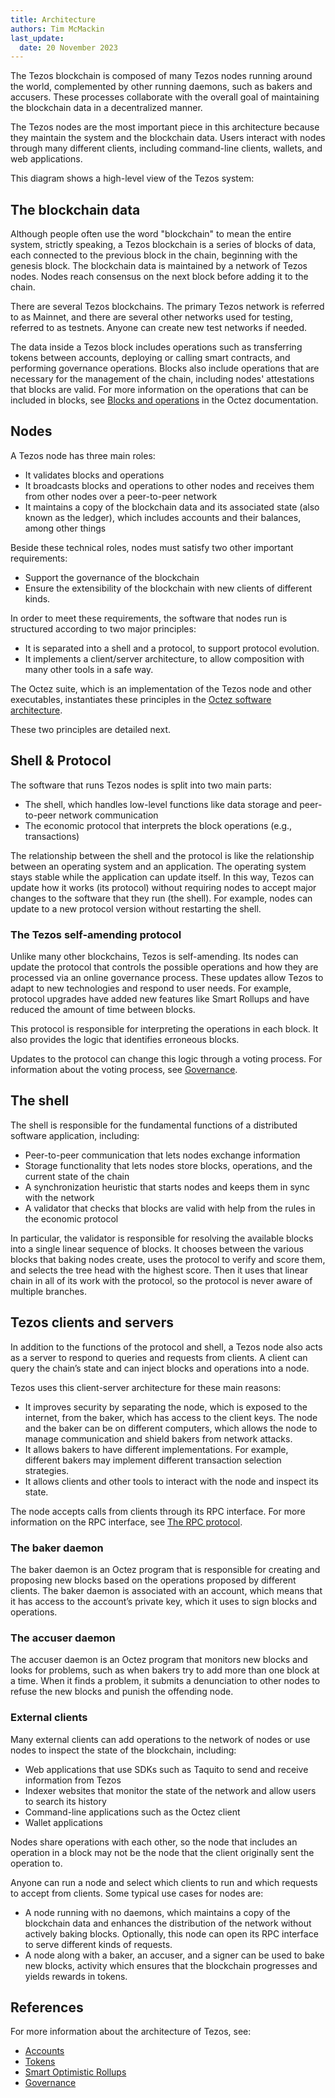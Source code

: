 ```yaml
---
title: Architecture
authors: Tim McMackin
last_update:
  date: 20 November 2023
---
```



The Tezos blockchain is composed of many Tezos nodes running around the world, complemented by other running daemons, such as bakers and accusers.
These processes collaborate with the overall goal of maintaining the blockchain data in a decentralized manner.

The Tezos nodes are the most important piece in this architecture because they maintain the system and the blockchain data.
Users interact with nodes through many different clients, including command-line clients, wallets, and web applications.

This diagram shows a high-level view of the Tezos system:

<LucidDiagram width="640px" height="480px" src="https://lucid.app/documents/embedded/d778aa2a-ad0a-4324-b235-ed3b35742c58" id="Uz-K28y3R8gJ" />

## The blockchain data

Although people often use the word "blockchain" to mean the entire system, strictly speaking, a Tezos blockchain is a series of blocks of data, each connected to the previous block in the chain, beginning with the genesis block.
The blockchain data is maintained by a network of Tezos nodes.
Nodes reach consensus on the next block before adding it to the chain.

There are several Tezos blockchains.
The primary Tezos network is referred to as Mainnet, and there are several other networks used for testing, referred to as testnets.
Anyone can create new test networks if needed.


The data inside a Tezos block includes operations such as transferring tokens between accounts, deploying or calling smart contracts, and performing governance operations.
Blocks also include operations that are necessary for the management of the chain, including nodes' attestations that blocks are valid.
For more information on the operations that can be included in blocks, see [Blocks and operations](https://tezos.gitlab.io/alpha/blocks_ops.html) in the Octez documentation.

## Nodes

A Tezos node has three main roles:

- It validates blocks and operations
- It broadcasts blocks and operations to other nodes and receives them from other nodes over a peer-to-peer network
- It maintains a copy of the blockchain data and its associated state (also known as the ledger), which includes accounts and their balances, among other things

Beside these technical roles, nodes must satisfy two other important requirements:

- Support the governance of the blockchain
- Ensure the extensibility of the blockchain with new clients of different kinds.

In order to meet these requirements, the software that nodes run is structured according to two major principles:

- It is separated into a shell and a protocol, to support protocol evolution.
- It implements a client/server architecture, to allow composition with many other tools in a safe way.

The Octez suite, which is an implementation of the Tezos node and other executables, instantiates these principles in the [Octez software architecture](https://tezos.gitlab.io/shell/the_big_picture.html).

These two principles are detailed next.

## Shell & Protocol

The software that runs Tezos nodes is split into two main parts:

- The shell, which handles low-level functions like data storage and peer-to-peer network communication
- The economic protocol that interprets the block operations (e.g., transactions)

The relationship between the shell and the protocol is like the relationship between an operating system and an application.
The operating system stays stable while the application can update itself.
In this way, Tezos can update how it works (its protocol) without requiring nodes to accept major changes to the software that they run (the shell).
For example, nodes can update to a new protocol version without restarting the shell.

### The Tezos self-amending protocol

Unlike many other blockchains, Tezos is self-amending.
Its nodes can update the protocol that controls the possible operations and how they are processed via an online governance process.
These updates allow Tezos to adapt to new technologies and respond to user needs.
For example, protocol upgrades have added new features like Smart Rollups and have reduced the amount of time between blocks.

This protocol is responsible for interpreting the operations in each block.
It also provides the logic that identifies erroneous blocks.

Updates to the protocol can change this logic through a voting process.
For information about the voting process, see [Governance](./architecture/governance).

## The shell

The shell is responsible for the fundamental functions of a distributed software application, including:

- Peer-to-peer communication that lets nodes exchange information
- Storage functionality that lets nodes store blocks, operations, and the current state of the chain
- A synchronization heuristic that starts nodes and keeps them in sync with the network
- A validator that checks that blocks are valid with help from the rules in the economic protocol

In particular, the validator is responsible for resolving the available blocks into a single linear sequence of blocks.
It chooses between the various blocks that baking nodes create, uses the protocol to verify and score them, and selects the tree head with the highest score.
Then it uses that linear chain in all of its work with the protocol, so the protocol is never aware of multiple branches.

## Tezos clients and servers

In addition to the functions of the protocol and shell, a Tezos node also acts as a server to respond to queries and requests from clients.
A client can query the chain’s state and can inject blocks and operations into a node.

Tezos uses this client-server architecture for these main reasons:

- It improves security by separating the node, which is exposed to the internet, from the baker, which has access to the client keys.
The node and the baker can be on different computers, which allows the node to manage communication and shield bakers from network attacks.
- It allows bakers to have different implementations.
For example, different bakers may implement different transaction selection strategies.
- It allows clients and other tools to interact with the node and inspect its state.

The node accepts calls from clients through its RPC interface.
For more information on the RPC interface, see [The RPC protocol](./architecture/rpc).

### The baker daemon

The baker daemon is an Octez program that is responsible for creating and proposing new blocks based on the operations proposed by different clients.
The baker daemon is associated with an account, which means that it has access to the account’s private key, which it uses to sign blocks and operations.

### The accuser daemon

The accuser daemon is an Octez program that monitors new blocks and looks for problems, such as when bakers try to add more than one block at a time.
When it finds a problem, it submits a denunciation to other nodes to refuse the new blocks and punish the offending node.

### External clients

Many external clients can add operations to the network of nodes or use nodes to inspect the state of the blockchain, including:

- Web applications that use SDKs such as Taquito to send and receive information from Tezos
- Indexer websites that monitor the state of the network and allow users to search its history
- Command-line applications such as the Octez client
- Wallet applications

Nodes share operations with each other, so the node that includes an operation in a block may not be the node that the client originally sent the operation to.

Anyone can run a node and select which clients to run and which requests to accept from clients.
Some typical use cases for nodes are:

- A node running with no daemons, which maintains a copy of the blockchain data and enhances the distribution of the network without actively baking blocks.
Optionally, this node can open its RPC interface to serve different kinds of requests.
- A node along with a baker, an accuser, and a signer can be used to bake new blocks, activity which ensures that the blockchain progresses and yields rewards in tokens.

## References

For more information about the architecture of Tezos, see:

- [Accounts](./architecture/accounts)
- [Tokens](./architecture/tokens)
- [Smart Optimistic Rollups](./architecture/smart-rollups)
- [Governance](./architecture/governance)



<!--


- Who created it and who is in charge of it
- What entities participate in it
- How it is built (architecture, with diagrams)

## Decentralization
## p2p network (introducting nodes, baking)
## smart contracts and dapps
## governance and roadmap for scaling

## p2p network, DOS protection, etc.
Idea: to make it more active, create an interactive experience where people simulate playing different roles, through the path of a transaction
## accounts, cryptocurrency, transactions
Here the animation would let people play with transactions and a simulated wallet
## chain of blocks
idea that for people to agree on a sequence of transactions, they need to be grouped in block, and we create an append-only structure
## baking, consensus mechanism
"someone needs to propose a new block, so we have a system involving bakers, then a mechanism to pick the baker, confirm the block through attestations, and finality
you could have a small interface where you try to create the best block"
## recap: path of a transaction
wallet, simulation, propagation through the nodes, mempool, accepted by a baker, block is propagated and validated, then becomes final, shown as validated on the wallet, and visible by everyone
-->